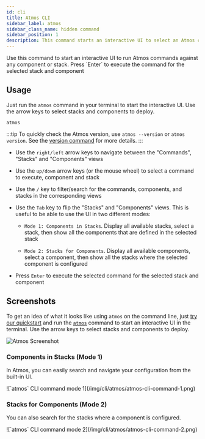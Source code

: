 ```yaml
---
id: cli
title: Atmos CLI
sidebar_label: atmos
sidebar_class_name: hidden command
sidebar_position: 1
description: This command starts an interactive UI to select an Atmos command, component and stack. Press "Enter" to execute the command
---
```


<Intro>
Use this command to start an interactive UI to run Atmos commands against any component or stack. Press `Enter` to execute the command for the selected
stack and component
</Intro>

## Usage

Just run the `atmos` command in your terminal to start the interactive UI. Use the arrow keys to select stacks and components to deploy.

```shell
atmos
```

:::tip
To quickly check the Atmos version, use `atmos --version` or `atmos version`. See the [version command](/cli/commands/version/usage) for more details.
:::

- Use the `right/left` arrow keys to navigate between the "Commands", "Stacks" and "Components" views

- Use the `up/down` arrow keys (or the mouse wheel) to select a command to execute, component and stack

- Use the `/` key to filter/search for the commands, components, and stacks in the corresponding views

- Use the `Tab` key to flip the "Stacks" and "Components" views. This is useful to be able to use the UI in two different modes:

  * `Mode 1: Components in Stacks`. Display all available stacks, select a stack, then show all the components that are defined in the selected stack

  * `Mode 2: Stacks for Components`. Display all available components, select a component, then show all the stacks where the selected component is
    configured

- Press `Enter` to execute the selected command for the selected stack and component

## Screenshots

To get an idea of what it looks like using `atmos` on the command line, just [try our quickstart](/quick-start/) and run the [`atmos`](/cli) command to start
an interactive UI in the terminal. Use the arrow keys to select stacks and components to deploy.

![Atmos Screenshot](../../../docs/demo.gif)

### Components in Stacks (Mode 1)

In Atmos, you can easily search and navigate your configuration from the built-in UI.

<Terminal title="atmos (interactive)">
![`atmos` CLI command mode 1](/img/cli/atmos/atmos-cli-command-1.png)
</Terminal>

### Stacks for Components (Mode 2)

You can also search for the stacks where a component is configured.

<Terminal title="atmos (interactive)">
![`atmos` CLI command mode 2](/img/cli/atmos/atmos-cli-command-2.png)
</Terminal>

